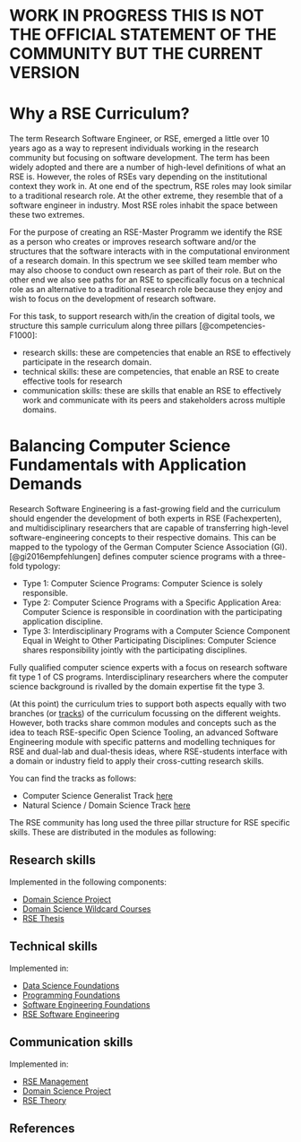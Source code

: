 # WORK IN PROGRESS THIS IS NOT THE OFFICIAL STATEMENT OF THE COMMUNITY BUT THE CURRENT VERSION

# Why a RSE Curriculum?

The term Research Software Engineer, or RSE,
emerged a little over 10 years ago as a way to represent
individuals working in the research community but focusing on software development.
The term has been widely adopted and there are a number of high-level definitions of what an RSE is.
However, the roles of RSEs vary depending on the institutional context they work in.
At one end of the spectrum, RSE roles may look similar to a traditional research role.
At the other extreme, they resemble that of a software engineer in industry.
Most RSE roles inhabit the space between these two extremes.

For the purpose of creating an RSE-Master Programm we identify the RSE as a person who
creates or improves research software and/or the structures that the software interacts with
in the computational environment of a research domain.
In this spectrum we see skilled team member who may also choose to conduct own research as part of their role.
But on the other end we also see paths for an RSE to specifically focus on a technical
role as an alternative to a traditional research role
because they enjoy and wish to focus on the development of research software.

For this task, to support research with/in the creation of digital tools,
we structure this sample curriculum along three pillars [@competencies-F1000]:

- research skills: these are competencies that enable an RSE to effectively participate in the research domain.
- technical skills: these are competencies, that enable an RSE to create effective tools for research
- communication skills: these are skills that enable an RSE to effectively work and communicate with its peers and stakeholders across multiple domains.


# Balancing Computer Science Fundamentals with Application Demands

Research Software Engineering is a fast-growing field and the curriculum should engender the development of both experts
in RSE (Fachexperten), and multidisciplinary researchers that are capable of transferring high-level software-engineering concepts to their respective domains.
This can be mapped to the typology of the German Computer Science Association (GI). [@gi2016empfehlungen] defines computer science programs with a three-fold typology:

- Type 1: Computer Science Programs: Computer Science is solely responsible.
- Type 2: Computer Science Programs with a Specific Application Area: Computer Science is responsible in coordination with the participating application discipline.
- Type 3: Interdisciplinary Programs with a Computer Science Component Equal in Weight to Other Participating Disciplines: Computer Science shares responsibility jointly with the participating disciplines.

Fully qualified computer science experts with a focus on research software fit type 1 of CS programs.
Interdisciplinary researchers where the computer science background is rivalled by the domain expertise fit the type 3.

(At this point) the curriculum tries to support both aspects equally with two branches (or [tracks](https://github.com/the-teachingRSE-project/RSE-Masters/wiki/profiles)) of the curriculum focussing on the different weights. However, both tracks share common modules and concepts such as the idea to teach RSE-specific Open Science Tooling, an advanced Software Engineering module with specific patterns and modelling techniques for RSE and dual-lab and dual-thesis ideas, where RSE-students interface with a domain or industry field to apply their cross-cutting research skills.

You can find the tracks as follows:

- Computer Science Generalist Track [here](/generation/generated/cs_curriculum.qmd)
- Natural Science / Domain Science Track [here](/generation/generated/mnt_curriculum.qmd)


The RSE community has long used the three pillar structure for RSE specific skills. These are distributed in the
modules as following:

## Research skills

Implemented in the following components:

- [Domain Science Project](generation/generated/mnt_project.qmd)
- [Domain Science Wildcard Courses](generation/generated/mnt_wildcard.qmd)
- [RSE Thesis](rse_thesis)

## Technical skills

Implemented in:

- [Data Science Foundations](generation/generated/gen_datascience.qmd)
- [Programming Foundations](generation/generated/gen_programming.qmd)
- [Software Engineering Foundations](generation/generated/gen_softwareengineering.qmd)
- [RSE Software Engineering](generation/generated/rse_softwareengineering.qmd)

## Communication skills

Implemented in:

- [RSE Management](generation/generated/rse_management.qmd)
- [Domain Science Project](generation/generated/mnt_project.qmd)
- [RSE Theory](generation/generated/rse_theory.qmd)




::: {.content-visible when-format="html"}

# References

::: {#refs}
:::

:::